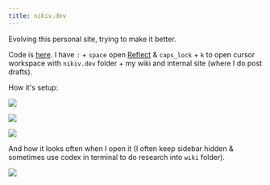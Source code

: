 ```yaml
---
title: nikiv.dev
---
```


Evolving this personal site, trying to make it better.

Code is [here](https://github.com/nikitavoloboev/nikiv). I have `:` + `space` open [Reflect](https://reflect.app) & `caps_lock` + `k` to open cursor workspace with `nikiv.dev` folder + my wiki and internal site (where I do post drafts).

How it's setup:

![](https://raw.githubusercontent.com/nikitavoloboev/media/main/nikiv/25-oct/nikiv-workspace.png)

![](https://raw.githubusercontent.com/nikitavoloboev/media/main/nikiv/25-oct/nikiv-goku.png)

![](https://raw.githubusercontent.com/nikitavoloboev/media/main/nikiv/25-oct/nikiv-km-macro.png)

And how it looks often when I open it (I often keep sidebar hidden & sometimes use codex in terminal to do research into `wiki` folder).

![](https://raw.githubusercontent.com/nikitavoloboev/media/main/nikiv/25-oct/nikiv-how-it-looks.png)
